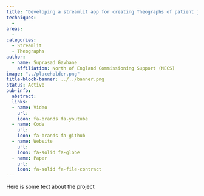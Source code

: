 ```yaml
---
title: "Developing a streamlit app for creating Theographs of patient journeys"
techniques:
  -
areas:
  -
categories:
  - Streamlit
  - Theographs
author:
  - name: Suprasad Gavhane
    affiliation: North of England Commissioning Support (NECS)
image: "../placeholder.png"
title-block-banner: ../../banner.png
status: Active
pub-info:
  abstract:
  links:
  - name: Video
    url:
    icon: fa-brands fa-youtube
  - name: Code
    url:
    icon: fa-brands fa-github
  - name: Website
    url:
    icon: fa-solid fa-globe
  - name: Paper
    url:
    icon: fa-solid fa-file-contract
---
```


Here is some text about the project
